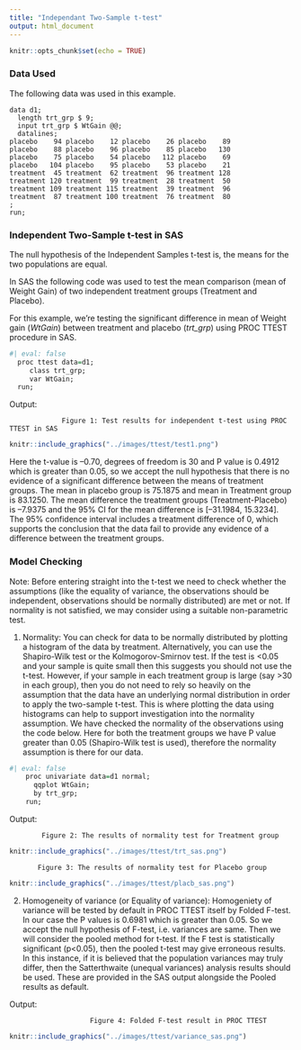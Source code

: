 ```yaml
---
title: "Independant Two-Sample t-test"
output: html_document
---
```


```r
knitr::opts_chunk$set(echo = TRUE)
```

### Data Used

The following data was used in this example.

```         
data d1;
  length trt_grp $ 9;
  input trt_grp $ WtGain @@;
  datalines;
placebo    94 placebo    12 placebo    26 placebo    89 
placebo    88 placebo    96 placebo    85 placebo   130 
placebo    75 placebo    54 placebo   112 placebo    69 
placebo   104 placebo    95 placebo    53 placebo    21 
treatment  45 treatment  62 treatment  96 treatment 128 
treatment 120 treatment  99 treatment  28 treatment  50 
treatment 109 treatment 115 treatment  39 treatment  96 
treatment  87 treatment 100 treatment  76 treatment  80 
;
run;
```

### **Independent Two-Sample t-test in SAS** {#sas}

The null hypothesis of the Independent Samples t-test is, the means for the two populations are equal.

In SAS the following code was used to test the mean comparison (mean of Weight Gain) of two independent treatment groups (Treatment and Placebo).

For this example, we're testing the significant difference in mean of Weight gain (*WtGain*) between treatment and placebo (*trt_grp*) using PROC TTEST procedure in SAS.

```r
#| eval: false 
  proc ttest data=d1; 
     class trt_grp; 
     var WtGain; 
  run; 
```

Output:

```         
             Figure 1: Test results for independent t-test using PROC TTEST in SAS
```

```r
knitr::include_graphics("../images/ttest/test1.png")
```

Here the t-value is --0.70, degrees of freedom is 30 and P value is 0.4912 which is greater than 0.05, so we accept the null hypothesis that there is no evidence of a significant difference between the means of treatment groups. The mean in placebo group is 75.1875 and mean in Treatment group is 83.1250. The mean difference the treatment groups (Treatment-Placebo) is --7.9375 and the 95% CI for the mean difference is \[--31.1984, 15.3234\]. The 95% confidence interval includes a treatment difference of 0, which supports the conclusion that the data fail to provide any evidence of a difference between the treatment groups.

### Model Checking

Note: Before entering straight into the t-test we need to check whether the assumptions (like the equality of variance, the observations should be independent, observations should be normally distributed) are met or not. If normality is not satisfied, we may consider using a suitable non-parametric test.

1.  Normality: You can check for data to be normally distributed by plotting a histogram of the data by treatment. Alternatively, you can use the Shapiro-Wilk test or the Kolmogorov-Smirnov test. If the test is \<0.05 and your sample is quite small then this suggests you should not use the t-test. However, if your sample in each treatment group is large (say \>30 in each group), then you do not need to rely so heavily on the assumption that the data have an underlying normal distribution in order to apply the two-sample t-test. This is where plotting the data using histograms can help to support investigation into the normality assumption. We have checked the normality of the observations using the code below. Here for both the treatment groups we have P value greater than 0.05 (Shapiro-Wilk test is used), therefore the normality assumption is there for our data.

```r
#| eval: false 
    proc univariate data=d1 normal;  
      qqplot WtGain; 
      by trt_grp; 
    run; 
```

Output:

```         
        Figure 2: The results of normality test for Treatment group
```

```r
knitr::include_graphics("../images/ttest/trt_sas.png")
```

```         
       Figure 3: The results of normality test for Placebo group
```

```r
knitr::include_graphics("../images/ttest/placb_sas.png")
```

2.  Homogeneity of variance (or Equality of variance): Homogeniety of variance will be tested by default in PROC TTEST itself by Folded F-test. In our case the P values is 0.6981 which is greater than 0.05. So we accept the null hypothesis of F-test, i.e. variances are same. Then we will consider the pooled method for t-test. If the F test is statistically significant (p\<0.05), then the pooled t-test may give erroneous results. In this instance, if it is believed that the population variances may truly differ, then the Satterthwaite (unequal variances) analysis results should be used. These are provided in the SAS output alongside the Pooled results as default.

Output:

```         
                    Figure 4: Folded F-test result in PROC TTEST
```

```r
knitr::include_graphics("../images/ttest/variance_sas.png")
```
